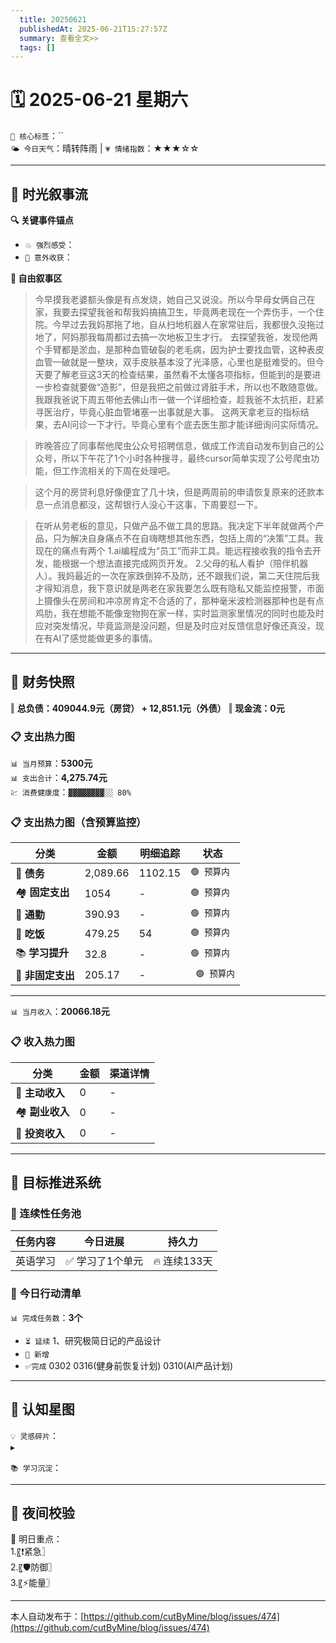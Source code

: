 ```yaml
---
  title: 20250621
  publishedAt: 2025-06-21T15:27:57Z
  summary: 查看全文>>
  tags: []
---
```


# 🗓️ 2025-06-21 星期六  
`🔑 核心标签`：``  
`🌤️ 今日天气`：晴转阵雨 | `💗 情绪指数`：★★★☆☆   

---


## 🌊 **时光叙事流**
**🔍 关键事件锚点**  
- `💥 强烈感受`：                    
- `🎉 意外收获`：         

**📖 自由叙事区**  
> 今早摸我老婆额头像是有点发烧，她自己又说没。所以今早母女俩自己在家，我要去探望我爸和帮我妈搞搞卫生，毕竟两老现在一个弄伤手，一个住院。今早过去我妈那拖了地，自从扫地机器人在家常驻后，我都很久没拖过地了，阿妈那我每周都过去搞一次地板卫生才行。
> 去探望我爸，发现他两个手臂都是淤血，是那种血管破裂的老毛病，因为护士要找血管，这种表皮血管一破就是一整块，双手皮肤基本没了光泽感，心里也是挺难受的。但今天要了解老豆这3天的检查结果，虽然看不太懂各项指标，但能到的是要进一步检查就要做“造影”，但是我把之前做过肾脏手术，所以也不敢随意做。我跟我爸说下周五带他去佛山市一做一个详细检查，趁我爸不太抗拒，赶紧寻医治疗，毕竟心脏血管堵塞一出事就是大事。
> 这两天拿老豆的指标结果，去AI问诊一下才行。毕竟心里有个底去医生那才能详细询问实际情况。

> 昨晚答应了同事帮他爬虫公众号招聘信息，做成工作流自动发布到自己的公众号，所以下午花了1个小时各种搜寻，最终cursor简单实现了公号爬虫功能，但工作流相关的下周在处理吧。

> 这个月的房贷利息好像便宜了几十块，但是两周前的申请恢复原来的还款本息一点消息都没，这帮银行人没心干这事，下周要怼一下。

> 在听从劳老板的意见，只做产品不做工具的思路。我决定下半年就做两个产品，只为解决自身痛点不在自嗨瞎想其他东西，包括上周的“决策”工具。我现在的痛点有两个
1.ai编程成为“员工”而非工具。能远程接收我的指令去开发，能根据一个想法直接完成网页开发。
2.父母的私人看护（陪伴机器人）。我妈最近的一次在家跌倒猝不及防，还不跟我们说，第二天住院后我才得知消息，我下意识就是两老在家我要怎么既有隐私又能监控报警，市面上摄像头在房间和冲凉房肯定不合适的了，那种毫米波检测器那种也是有点鸡肋，我在想能不能像宠物狗在家一样，实时监测家里情况的同时也能及时应对突发情况，毕竟监测是没问题，但是及时应对反馈信息好像还真没，现在有AI了感觉能做更多的事情。


---

## 💸 **财务快照**
‖ **总负债：409044.9元（房贷） + 12,851.1元（外债）**
‖ **现金流：0元**

### 📋 支出热力图

`📊 当月预算`：**5300元**  
`📊 支出合计`：**4,275.74元**  
`💹 消费健康度`：`▓▓▓▓▓▓▓▓░░ 80%`  
### 📋 支出热力图（含预算监控）
| 分类         | 金额    | 明细追踪                  | 状态           |
|--------------|---------|---------------------------|----------------|
| 🏦 **债务**    | 2,089.66   | 1102.15    | `🟢 预算内`   |
| 🏘️ **固定支出** | 1054     |  -  | `🟢 预算内`     |
| 🚌 **通勤**     | 390.93   | -   | `🟢 预算内`     |
| 🍜 **吃饭**     | 479.25  | 54  | `🟢 预算内`   |
| 📚 **学习提升** | 32.8      | -      | `🟢 预算内`     |
| 🎲 **非固定支出** | 205.17     |  -  | ` 🟢 预算内`  |
---

`📊 当月收入`：**20066.18元**  

### 📋 收入热力图
| 分类         | 金额    | 渠道详情             |
|--------------|---------|-------------------------|
| 🏦 **主动收入**  | 0                | -        |
| 🏘️ **副业收入**  | 0                | -        |
| 🚌 **投资收入**  | 0                | -        |



---

## 🎯 **目标推进系统**

### 🔄 连续性任务池
| 任务内容                | 今日进展          | 持久力     |
|-------------------------|-------------------|------------|
| 英语学习         | ✅ 学习了1个单元 | 🔥 连续133天  |



### 📌 今日行动清单

`📊 完成任务数`：**3个**  
- `⏳ 延续` 1、研究极简日记的产品设计             
- `🚩 新增`   
- `✅完成` 0302   0316(健身前恢复计划)  0310(AI产品计划)


---

## 🌌 **认知星图**
`💡 灵感碎片`：  
▸ 


`📚 学习沉淀`：  
>    

---

## 🌃 夜间校验

🚀 明日重点：  
1.〖❗紧急〗  
2.〖🛡️防御〗  
3.〖⚡能量〗


---
本人自动发布于：[https://github.com/cutByMine/blog/issues/474](https://github.com/cutByMine/blog/issues/474)
